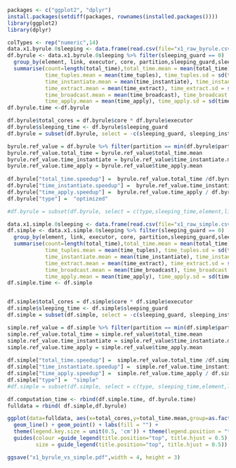 ```r
packages <- c("ggplot2", "dplyr")
install.packages(setdiff(packages, rownames(installed.packages())))
library(ggplot2)
library(dplyr)
```

```r
colTypes <- rep("numeric",14)
data.x1.byrule.0sleeping <- data.frame(read.csv(file="x1_raw_byrule.csv", colClasses=colTypes, comment.char = "#"))
df.byrule <- data.x1.byrule.0sleeping %>% filter(sleeping_guard == 0)  %>% filter(partition <= 32)  %>% 
  group_by(element, link, executor, core, partition,sleeping_guard,sleeping_instantiate,sleeping_apply) %>% 
  summarise(count=length(total_time),total_time.mean = mean(total_time), total_time.sd = sd(total_time), total_time.median = median(total_time),
            time_tuples.mean = mean(time_tuples), time_tuples.sd = sd(time_tuples), time_tuples.median = median(time_tuples),
            time_instantiate.mean = mean(time_instantiate), time_instantiate.sd = sd(time_instantiate), time_instantiate.median = median(time_instantiate),
            time_extract.mean = mean(time_extract), time_extract.sd = sd(time_extract), time_extract.median = median(time_extract),
            time_broadcast.mean = mean(time_broadcast), time_broadcast.sd = sd(time_broadcast), time_broadcast.median = median(time_broadcast),
            time_apply.mean = mean(time_apply), time_apply.sd = sd(time_apply), time_apply.median = median(time_apply)) 
df.byrule.time <-df.byrule 

df.byrule$total_cores = df.byrule$core * df.byrule$executor
df.byrule$sleeping_time <- df.byrule$sleeping_guard
df.byrule = subset(df.byrule, select = -c(sleeping_guard, sleeping_instantiate, sleeping_apply))

byrule.ref_value = df.byrule %>% filter(partition == min(df.byrule$partition))
byrule.ref_value.total_time = byrule.ref_value$total_time.mean
byrule.ref_value.time_instantiate = byrule.ref_value$time_instantiate.mean
byrule.ref_value.time_apply = byrule.ref_value$time_apply.mean
    
df.byrule["total_time.speedup"] =  byrule.ref_value.total_time /df.byrule$total_time.mean 
df.byrule["time_instantiate.speedup"] =  byrule.ref_value.time_instantiate / df.byrule$time_instantiate.mean 
df.byrule["time_apply.speedup"] =  byrule.ref_value.time_apply / df.byrule$time_apply.mean 
df.byrule["type"] =  "optimized"

#df.byrule = subset(df.byrule, select = c(type,sleeping_time,element,link,executor,core,total_cores,partition,count,total_time.speedup,time_instantiate.speedup,time_apply.speedup))
```

```r
  
data.x1.simple.0sleeping <- data.frame(read.csv(file="x1_raw_simple.csv", colClasses=colTypes, comment.char = "#"))
df.simple <- data.x1.simple.0sleeping %>% filter(sleeping_guard == 0)  %>% filter(element == 150)  %>% 
  group_by(element, link, executor, core, partition,sleeping_guard,sleeping_instantiate,sleeping_apply) %>% 
  summarise(count=length(total_time),total_time.mean = mean(total_time), total_time.sd = sd(total_time), total_time.median = median(total_time),
            time_tuples.mean = mean(time_tuples), time_tuples.sd = sd(time_tuples), time_tuples.median = median(time_tuples),
            time_instantiate.mean = mean(time_instantiate), time_instantiate.sd = sd(time_instantiate), time_instantiate.median = median(time_instantiate),
            time_extract.mean = mean(time_extract), time_extract.sd = sd(time_extract), time_extract.median = median(time_extract),
            time_broadcast.mean = mean(time_broadcast), time_broadcast.sd = sd(time_broadcast), time_broadcast.median = median(time_broadcast),
            time_apply.mean = mean(time_apply), time_apply.sd = sd(time_apply), time_apply.median = median(time_apply)) 
df.simple.time <- df.simple


df.simple$total_cores = df.simple$core * df.simple$executor
df.simple$sleeping_time <- df.simple$sleeping_guard
df.simple = subset(df.simple, select = -c(sleeping_guard, sleeping_instantiate, sleeping_apply))

simple.ref_value = df.simple %>% filter(partition == min(df.simple$partition))
simple.ref_value.total_time = simple.ref_value$total_time.mean
simple.ref_value.time_instantiate = simple.ref_value$time_instantiate.mean
simple.ref_value.time_apply = simple.ref_value$time_apply.mean
    
df.simple["total_time.speedup"] =  simple.ref_value.total_time /df.simple$total_time.mean 
df.simple["time_instantiate.speedup"] =  simple.ref_value.time_instantiate / df.simple$time_instantiate.mean 
df.simple["time_apply.speedup"] =  simple.ref_value.time_apply / df.simple$time_apply.mean 
df.simple["type"] =  "simple"
#df.simple = subset(df.simple, select = c(type, sleeping_time,element,link,executor,core,total_cores,partition,count,total_time.speedup,time_instantiate.speedup,time_apply.speedup))

df.computation_time <- rbind(df.simple.time, df.byrule.time)
fulldata = rbind( df.simple,df.byrule)
```

```r
ggplot(data=fulldata, aes(x=total_cores,y=total_time.mean,group=as.factor(type),color=as.factor(type))) + 
  geom_line() + geom_point() + labs(fill = "") + 
  theme(legend.key.size = unit(0.5, 'cm')) + theme(legend.position = "top") + xlab("number of cores") + ylab("relative speedup") + scale_color_discrete(name="CoqTL specification") +
  guides(colour =guide_legend(title.position="top", title.hjust = 0.5),
         size = guide_legend(title.position="top", title.hjust = 0.5))

ggsave("x1_byrule_vs_simple.pdf",width = 4, height = 3)
```



